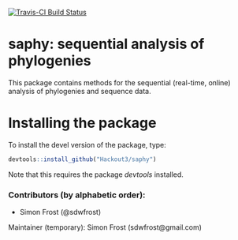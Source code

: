 [![Travis-CI Build Status](https://travis-ci.org/Hackout3/saphy.svg?branch=master)](https://travis-ci.org/Hackout3/saphy)

# saphy: sequential analysis of phylogenies

This package contains methods for the sequential (real-time, online) analysis of phylogenies and sequence data.

# Installing the package

To install the devel version of the package, type:
```r
devtools::install_github("Hackout3/saphy")
```

Note that this requires the package *devtools* installed.

### Contributors (by alphabetic order):
- Simon Frost (@sdwfrost)

Maintainer (temporary): Simon Frost (sdwfrost@gmail.com)
